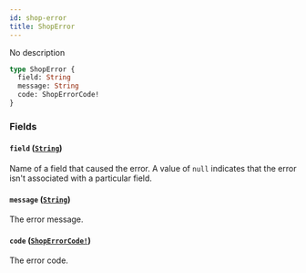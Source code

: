 ```yaml
---
id: shop-error
title: ShopError
---
```


No description

```graphql
type ShopError {
  field: String
  message: String
  code: ShopErrorCode!
}
```

### Fields

#### `field` ([`String`](/api-reference/scalars/string.mdx))

Name of a field that caused the error. A value of `null` indicates that the error isn't associated with a particular field.

#### `message` ([`String`](/api-reference/scalars/string.mdx))

The error message.

#### `code` ([`ShopErrorCode!`](/api-reference/enums/shop-error-code.mdx))

The error code.
